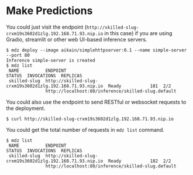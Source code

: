 # Make Predictions

You could just visit the endpoint (`http://skilled-slug-crxm19s3602d1zlg.192.168.71.93.nip.io` in this case) if you are using Gradio, streamlit or other web UI-based inference servers.

```
$ mdz deploy --image aikain/simplehttpserver:0.1 --name simple-server --port 80
Inference simple-server is created
$ mdz list
 NAME          ENDPOINT                                                   STATUS  INVOCATIONS  REPLICAS 
 skilled-slug  http://skilled-slug-crxm19s3602d1zlg.192.168.71.93.nip.io  Ready           181  2/2      
               http://localhost:80/inference/skilled-slug.default          
```

You could also use the endpoint to send RESTful or websocket requests to the deployment.

```
$ curl http://skilled-slug-crxm19s3602d1zlg.192.168.71.93.nip.io
```

You could get the total number of requests in `mdz list` command.

```
$ mdz list
 NAME          ENDPOINT                                                   STATUS  INVOCATIONS  REPLICAS 
 skilled-slug  http://skilled-slug-crxm19s3602d1zlg.192.168.71.93.nip.io  Ready           182  2/2      
               http://localhost:80/inference/skilled-slug.default                                                             
```
